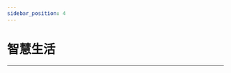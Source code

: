 ```yaml
---
sidebar_position: 4
---
```









# 智慧生活
---

<cardbox>
  <card
    href="./microbit-smart-home-kit/"
    title="智能家居套件"
    description="smart home套件是ELECFREAKS团队研发的智能家居主题micro:bit套件。 smart home套件精选TMP36温度传感器、声音传感器、碰撞传感器、舵机、电机等智能家居常用的传感器与执行部件。你可以自行搭建窗台、衣柜、鱼缸与实际生活场景结合起来，使编程变得更加实用与有趣！使用micro:bit图形化编程让这些场景智能化工作，创造属于自己的智能温馨家庭。"
    img={'https://wiki-media-ef.oss-cn-hongkong.aliyuncs.com/docs/microbit/wisdom-life/microbit-smart-home-kit/images/smart-home-kit-icon.png'}
  />
  <card
    href="./microbit-smart-science-iot-kit/"
    title="IOT物联网套件"
    description="物联网科学套件是基于物联网扩展板的micro:bit套件。套件包含超声波、光敏、水位、噪音、气压、灰尘等环境数据监测传感器，可监测超过10种环境数据。 该套件不仅可以学习如何采集与分析环境数据，还能将数据上传至物联网平台实现远程监测与控制，帮助孩子们直观地学习物联网于环保相关的知识。"
    img={'https://wiki-media-ef.oss-cn-hongkong.aliyuncs.com/docs/microbit/wisdom-life/microbit-smart-science-iot-kit/images/smart-science-iot-kit-icon.png'}
  />
  <card
    href="./microbit-smart-agriculture-kit/"
    title="智慧农业套装"
    description=""
    img={'https://wiki-media-ef.oss-cn-hongkong.aliyuncs.com/docs/microbit/wisdom-life/microbit-smart-agriculture-kit/images/smart-agriculture-kit-icon.png'}
  />
  <card
    href="./microbit-smart-city-kit/"
    title="智慧城市套装"
    description=""
    img={'https://wiki-media-ef.oss-cn-hongkong.aliyuncs.com/docs/microbit/wisdom-life/microbit-smart-city-kit/images/smart-city-kit-icon.png'}
  />
  <card
    href="./microbit-smart-health-kit/"
    title="智慧医疗套装"
    description=""
    img={'https://wiki-media-ef.oss-cn-hongkong.aliyuncs.com/docs/microbit/wisdom-life/microbit-smart-health-kit/images/smart-health-kit-icon.png'}
  />
</cardbox>
